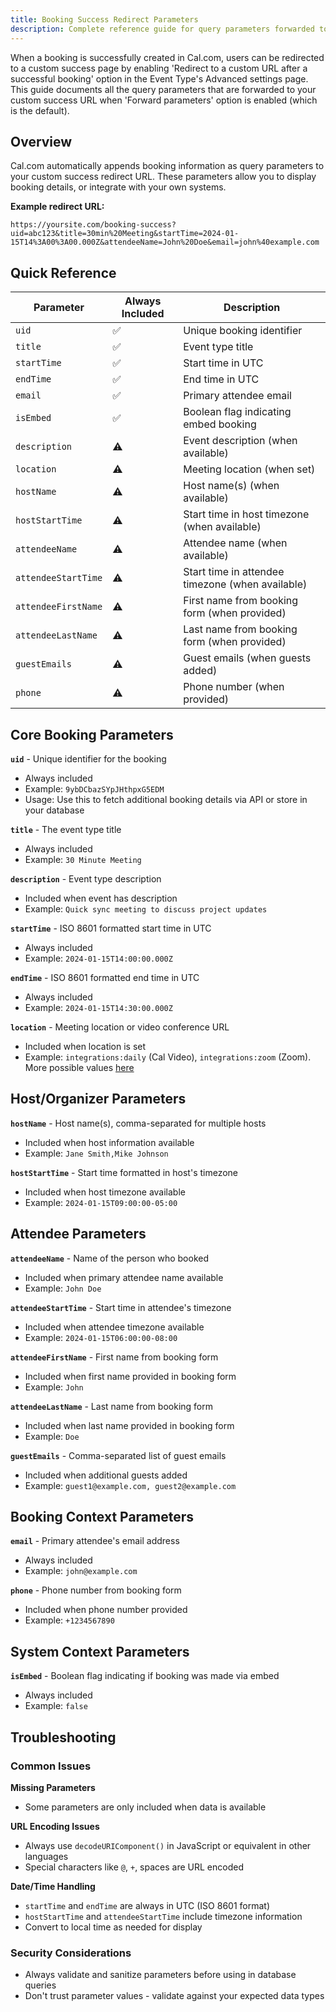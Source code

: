 ```yaml
---
title: Booking Success Redirect Parameters
description: Complete reference guide for query parameters forwarded to custom success pages after successful bookings
---
```



When a booking is successfully created in Cal.com, users can be redirected to a custom success page by enabling 'Redirect to a custom URL after a successful booking' option in the Event Type's Advanced settings page. 
This guide documents all the query parameters that are forwarded to your custom success URL when 'Forward parameters' option is enabled (which is the default).

## Overview

Cal.com automatically appends booking information as query parameters to your custom success redirect URL. These parameters allow you to display booking details, or integrate with your own systems.

**Example redirect URL:**
```
https://yoursite.com/booking-success?uid=abc123&title=30min%20Meeting&startTime=2024-01-15T14%3A00%3A00.000Z&attendeeName=John%20Doe&email=john%40example.com
```

## Quick Reference

| Parameter | Always Included | Description |
|-----------|----------------|-------------|
| `uid` | ✅ | Unique booking identifier |
| `title` | ✅ | Event type title |
| `startTime` | ✅ | Start time in UTC |
| `endTime` | ✅ | End time in UTC |
| `email` | ✅ | Primary attendee email |
| `isEmbed` | ✅ | Boolean flag indicating embed booking |
| `description` | ⚠️ | Event description (when available) |
| `location` | ⚠️ | Meeting location (when set) |
| `hostName` | ⚠️ | Host name(s) (when available) |
| `hostStartTime` | ⚠️ | Start time in host timezone (when available) |
| `attendeeName` | ⚠️ | Attendee name (when available) |
| `attendeeStartTime` | ⚠️ | Start time in attendee timezone (when available) |
| `attendeeFirstName` | ⚠️ | First name from booking form (when provided) |
| `attendeeLastName` | ⚠️ | Last name from booking form (when provided) |
| `guestEmails` | ⚠️ | Guest emails (when guests added) |
| `phone` | ⚠️ | Phone number (when provided) |

## Core Booking Parameters

**`uid`** - Unique identifier for the booking
- Always included
- Example: `9ybDCbazSYpJHthpxG5EDM`
- Usage: Use this to fetch additional booking details via API or store in your database

**`title`** - The event type title
- Always included
- Example: `30 Minute Meeting`

**`description`** - Event type description
- Included when event has description
- Example: `Quick sync meeting to discuss project updates`

**`startTime`** - ISO 8601 formatted start time in UTC
- Always included
- Example: `2024-01-15T14:00:00.000Z`

**`endTime`** - ISO 8601 formatted end time in UTC
- Always included
- Example: `2024-01-15T14:30:00.000Z`

**`location`** - Meeting location or video conference URL
- Included when location is set
- Example: `integrations:daily` (Cal Video), `integrations:zoom` (Zoom). More possible values [here](../bookings/prefill-fields#pre-selecting-a-video-meeting)

## Host/Organizer Parameters

**`hostName`** - Host name(s), comma-separated for multiple hosts
- Included when host information available
- Example: `Jane Smith,Mike Johnson`

**`hostStartTime`** - Start time formatted in host's timezone
- Included when host timezone available
- Example: `2024-01-15T09:00:00-05:00`

## Attendee Parameters

**`attendeeName`** - Name of the person who booked
- Included when primary attendee name available
- Example: `John Doe`

**`attendeeStartTime`** - Start time in attendee's timezone
- Included when attendee timezone available
- Example: `2024-01-15T06:00:00-08:00`

**`attendeeFirstName`** - First name from booking form
- Included when first name provided in booking form
- Example: `John`

**`attendeeLastName`** - Last name from booking form
- Included when last name provided in booking form
- Example: `Doe`

**`guestEmails`** - Comma-separated list of guest emails
- Included when additional guests added
- Example: `guest1@example.com, guest2@example.com`

## Booking Context Parameters

**`email`** - Primary attendee's email address
- Always included
- Example: `john@example.com`

**`phone`** - Phone number from booking form
- Included when phone number provided
- Example: `+1234567890`

## System Context Parameters

**`isEmbed`** - Boolean flag indicating if booking was made via embed
- Always included
- Example: `false`

## Troubleshooting

### Common Issues

**Missing Parameters**
- Some parameters are only included when data is available

**URL Encoding Issues**
- Always use `decodeURIComponent()` in JavaScript or equivalent in other languages
- Special characters like `@`, `+`, spaces are URL encoded

**Date/Time Handling**
- `startTime` and `endTime` are always in UTC (ISO 8601 format)
- `hostStartTime` and `attendeeStartTime` include timezone information
- Convert to local time as needed for display

### Security Considerations

- Always validate and sanitize parameters before using in database queries
- Don't trust parameter values - validate against your expected data types
